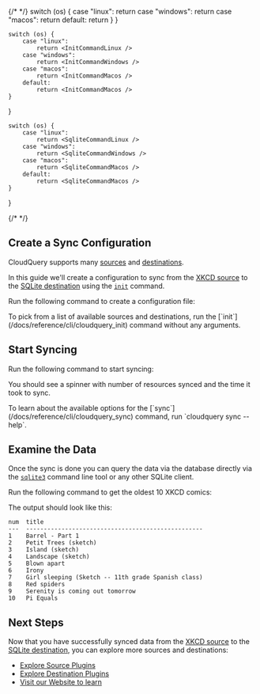 
{/* <!-- vale off --> */}
    switch (os) {
        case "linux":
            return <ConfigureSyncCommandLinux />
        case "windows":
            return <ConfigureSyncCommandWindows />
        case "macos":
            return <ConfigureSyncCommandMacos />
        default:
            return <ConfigureSyncCommandMacos />
    }
}

    switch (os) {
        case "linux":
            return <InitCommandLinux />
        case "windows":
            return <InitCommandWindows />
        case "macos":
            return <InitCommandMacos />
        default:
            return <InitCommandMacos />
    }
}

    switch (os) {
        case "linux":
            return <SqliteCommandLinux />
        case "windows":
            return <SqliteCommandWindows />
        case "macos":
            return <SqliteCommandMacos />
        default:
            return <SqliteCommandMacos />
    }
}

{/* <!-- vale on --> */}
## Create a Sync Configuration

CloudQuery supports many [sources](https://hub.cloudquery.io/plugins/source) and [destinations](https://hub.cloudquery.io/plugins/destination).

In this guide we'll create a configuration to sync from the [XKCD source](https://hub.cloudquery.io/plugins/source/cloudquery/xkcd/latest/docs) to the [SQLite destination](https://hub.cloudquery.io/plugins/destination/cloudquery/sqlite/latest/docs) using the [`init`](/docs/reference/cli/cloudquery_init) command.

Run the following command to create a configuration file:

<InitCommand os={props.os} />

<Callout type="info">
To pick from a list of available sources and destinations, run the [`init`](/docs/reference/cli/cloudquery_init) command without any arguments.
</Callout>

## Start Syncing

Run the following command to start syncing:

<SyncCommand os={props.os} />

You should see a spinner with number of resources synced and the time it took to sync.

<Callout type="info">
To learn about the available options for the [`sync`](/docs/reference/cli/cloudquery_sync) command, run `cloudquery sync --help`.
</Callout>

## Examine the Data

Once the sync is done you can query the data via the database directly via the [`sqlite3`](https://www.sqlite.org/cli.html) command line tool or any other SQLite client.

Run the following command to get the oldest 10 XKCD comics:

<SqliteCommand os={props.os} />

The output should look like this:

```
num  title                                             
---  --------------------------------------------------
1    Barrel - Part 1                                   
2    Petit Trees (sketch)                              
3    Island (sketch)                                   
4    Landscape (sketch)                                
5    Blown apart                                       
6    Irony                                             
7    Girl sleeping (Sketch -- 11th grade Spanish class)
8    Red spiders                                       
9    Serenity is coming out tomorrow                   
10   Pi Equals
```

## Next Steps

Now that you have successfully synced data from the [XKCD source](https://hub.cloudquery.io/plugins/source/cloudquery/xkcd/latest/docs) to the [SQLite destination](https://hub.cloudquery.io/plugins/destination/cloudquery/sqlite/latest/docs), you can explore more sources and destinations:

- [Explore Source Plugins](https://hub.cloudquery.io/plugins/source)
- [Explore Destination Plugins](https://hub.cloudquery.io/plugins/destination)
- [Visit our Website to learn](https://www.cloudquery.io)